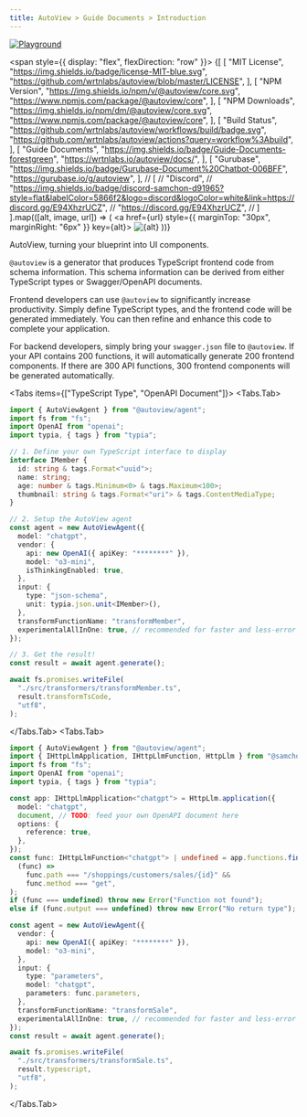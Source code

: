 ```yaml
---
title: AutoView > Guide Documents > Introduction
---
```


[![Playground](/images/docs/playground.png)](https://stackblitz.com/github/wrtnlabs/autoview-stackblitz-playground)

<span style={{ display: "flex", flexDirection: "row" }}>
{[
  [
    "MIT License",
    "https://img.shields.io/badge/license-MIT-blue.svg",
    "https://github.com/wrtnlabs/autoview/blob/master/LICENSE",
  ],
  [
    "NPM Version",
    "https://img.shields.io/npm/v/@autoview/core.svg",
    "https://www.npmjs.com/package/@autoview/core",
  ],
  [
    "NPM Downloads",
    "https://img.shields.io/npm/dm/@autoview/core.svg",
    "https://www.npmjs.com/package/@autoview/core",
  ],
  [
    "Build Status",
    "https://github.com/wrtnlabs/autoview/workflows/build/badge.svg",
    "https://github.com/wrtnlabs/autoview/actions?query=workflow%3Abuild",
  ],
  [
    "Guide Documents",
    "https://img.shields.io/badge/Guide-Documents-forestgreen",
    "https://wrtnlabs.io/autoview/docs/",
  ],
  [
    "Gurubase",
    "https://img.shields.io/badge/Gurubase-Document%20Chatbot-006BFF",
    "https://gurubase.io/g/autoview",
  ],
  // [
  //   "Discord",
  //   "https://img.shields.io/badge/discord-samchon-d91965?style=flat&labelColor=5866f2&logo=discord&logoColor=white&link=https://discord.gg/E94XhzrUCZ",
  //   "https://discord.gg/E94XhzrUCZ",
  // ]
].map(([alt, image, url]) => (
  <a href={url} style={{ marginTop: "30px", marginRight: "6px" }} key={alt}>
      <img src={image} alt={alt} />
  </a>
))}
</span>

AutoView, turning your blueprint into UI components.

`@autoview` is a generator that produces TypeScript frontend code from schema information. This schema information can be derived from either TypeScript types or Swagger/OpenAPI documents.

Frontend developers can use `@autoview` to significantly increase productivity. Simply define TypeScript types, and the frontend code will be generated immediately. You can then refine and enhance this code to complete your application.

For backend developers, simply bring your `swagger.json` file to `@autoview`. If your API contains 200 functions, it will automatically generate 200 frontend components. If there are 300 API functions, 300 frontend components will be generated automatically.

<Tabs items={["TypeScript Type", "OpenAPI Document"]}>
  <Tabs.Tab>
```typescript filename="src/generateTsType.ts" showLineNumbers copy
import { AutoViewAgent } from "@autoview/agent";
import fs from "fs";
import OpenAI from "openai";
import typia, { tags } from "typia";

// 1. Define your own TypeScript interface to display
interface IMember {
  id: string & tags.Format<"uuid">;
  name: string;
  age: number & tags.Minimum<0> & tags.Maximum<100>;
  thumbnail: string & tags.Format<"uri"> & tags.ContentMediaType;
}

// 2. Setup the AutoView agent
const agent = new AutoViewAgent({
  model: "chatgpt",
  vendor: {
    api: new OpenAI({ apiKey: "********" }),
    model: "o3-mini",
    isThinkingEnabled: true,
  },
  input: {
    type: "json-schema",
    unit: typia.json.unit<IMember>(),
  },
  transformFunctionName: "transformMember",
  experimentalAllInOne: true, // recommended for faster and less-error results
});

// 3. Get the result!
const result = await agent.generate();

await fs.promises.writeFile(
  "./src/transformers/transformMember.ts",
  result.transformTsCode,
  "utf8",
);
```
  </Tabs.Tab>
  <Tabs.Tab>
```typescript filename="src/generateOpenApi.ts" showLineNumbers copy
import { AutoViewAgent } from "@autoview/agent";
import { IHttpLlmApplication, IHttpLlmFunction, HttpLlm } from "@samchon/openapi";
import fs from "fs";
import OpenAI from "openai";
import typia, { tags } from "typia";

const app: IHttpLlmApplication<"chatgpt"> = HttpLlm.application({
  model: "chatgpt",
  document, // TODO: feed your own OpenAPI document here
  options: {
    reference: true,
  },
});
const func: IHttpLlmFunction<"chatgpt"> | undefined = app.functions.find(
  (func) =>
    func.path === "/shoppings/customers/sales/{id}" && 
    func.method === "get",
);
if (func === undefined) throw new Error("Function not found");
else if (func.output === undefined) throw new Error("No return type");

const agent = new AutoViewAgent({
  vendor: {
    api: new OpenAI({ apiKey: "********" }),
    model: "o3-mini",
  },
  input: {
    type: "parameters",
    model: "chatgpt",
    parameters: func.parameters,
  },
  transformFunctionName: "transformSale",
  experimentalAllInOne: true, // recommended for faster and less-error results
});
const result = await agent.generate();

await fs.promises.writeFile(
  "./src/transformers/transformSale.ts",
  result.typescript,
  "utf8",
);
```
  </Tabs.Tab>
</Tabs>
